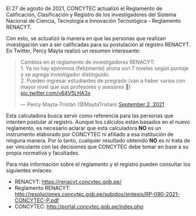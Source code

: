 El 27 de agosto de 2021, CONCYTEC actualizó el Reglamento de Calificación, Clasificación y Registro de los investigadores del Sistema Nacional de Ciencia, Tecnología e Innovación Tecnológica - Reglamento RENACYT.

Con esto, se actualizó la manera en que las personas que realizan investigación van a ser calificadas para su postulación al registro RENACYT. En Twitter, Percy Mayta realizó un resumen interesante:

<blockquote class="twitter-tweet"><p lang="es" dir="ltr">Cambios en el reglamento de investigadores RENACYT:<br>1. Ya no hay epónimos (felizmente) ahora son 7 niveles según puntaje y se agrega investigador distinguido.<br>2. Pueden ingresar estudiantes de pregrado (van a haber varios con mayor nivel que sus profesores y asesores 💪) <a href="https://t.co/v64V5LHA3x">pic.twitter.com/v64V5LHA3x</a></p>&mdash; Percy Mayta-Tristán (@MaytaTristan) <a href="https://twitter.com/MaytaTristan/status/1433436906671460354?ref_src=twsrc%5Etfw">September 2, 2021</a></blockquote> <script async src="https://platform.twitter.com/widgets.js" charset="utf-8"></script>


Esta calculadora busca servir como referencia para las personas que intenten postular al registro. Aunque los cálculos están basados en el nuevo reglamento, es necesario aclarar que esta calculadora **NO** es un instrumento elaborado por CONCYTEC ni afiliado a esa institución de ninguna manera. Por lo tanto, cualquier resultado obtenido **NO** es ni trata de ser vinculante con las decisiones que CONCYTEC debe tomar en base a su propia normativa y facultades.

Para más información sobre el reglamento y  el registro pueden consultar los siguientes enlaces:

- RENACYT: <https://renacyt.concytec.gob.pe/>
- Reglamento RENACYT: <http://resoluciones.concytec.gob.pe/subidos/sintesis/RP-090-2021-CONCYTEC-P.pdf>
- CONCYTEC: <http://portal.concytec.gob.pe/index.php>